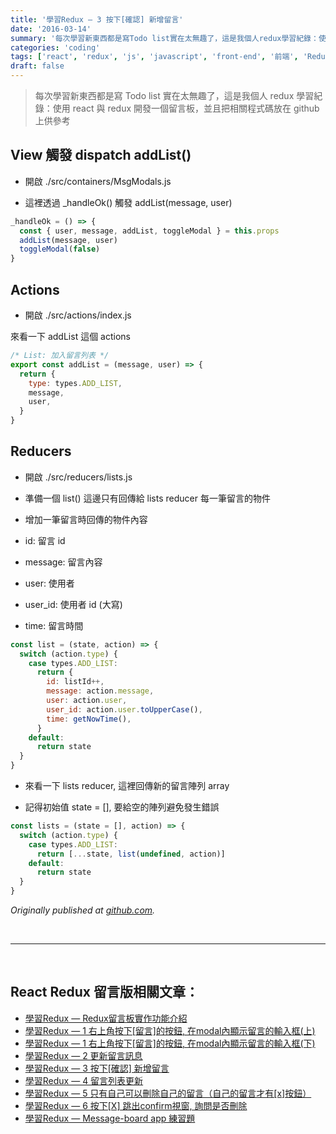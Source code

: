 ```yaml
---
title: '學習Redux — 3 按下[確認] 新增留言'
date: '2016-03-14'
summary: '每次學習新東西都是寫Todo list實在太無趣了，這是我個人redux學習紀錄：使用react與redux開發一個留言板，並且把相關程式碼放在github上供參考'
categories: 'coding'
tags: ['react', 'redux', 'js', 'javascript', 'front-end', '前端', 'Redux留言板系列']
draft: false
---
```


> 每次學習新東西都是寫 Todo list 實在太無趣了，這是我個人 redux 學習紀錄：使用 react 與 redux 開發一個留言板，並且把相關程式碼放在 github 上供參考

## View 觸發 dispatch addList()

- 開啟 ./src/containers/MsgModals.js

- 這裡透過 \_handleOk() 觸發 addList(message, user)

```js showLineNumbers
_handleOk = () => {
  const { user, message, addList, toggleModal } = this.props
  addList(message, user)
  toggleModal(false)
}
```

## Actions

- 開啟 ./src/actions/index.js

來看一下 addList 這個 actions

```js showLineNumbers
/* List: 加入留言列表 */
export const addList = (message, user) => {
  return {
    type: types.ADD_LIST,
    message,
    user,
  }
}
```

## Reducers

- 開啟 ./src/reducers/lists.js

- 準備一個 list() 這邊只有回傳給 lists reducer 每一筆留言的物件

- 增加一筆留言時回傳的物件內容

* id: 留言 id

* message: 留言內容

* user: 使用者

* user_id: 使用者 id (大寫)

* time: 留言時間

```js showLineNumbers
const list = (state, action) => {
  switch (action.type) {
    case types.ADD_LIST:
      return {
        id: listId++,
        message: action.message,
        user: action.user,
        user_id: action.user.toUpperCase(),
        time: getNowTime(),
      }
    default:
      return state
  }
}
```

- 來看一下 lists reducer, 這裡回傳新的留言陣列 array

- 記得初始值 state = [], 要給空的陣列避免發生錯誤

```js showLineNumbers
const lists = (state = [], action) => {
  switch (action.type) {
    case types.ADD_LIST:
      return [...state, list(undefined, action)]
    default:
      return state
  }
}
```

_Originally published at [github.com](https://github.com/justin3737/redux-message-board/issues/10)._

<br />
<hr />
<br />

## React Redux 留言版相關文章：

- <a href="/blog/react-redux-messageboard/react-redux-messageboard-0-intro">
    學習Redux — Redux留言板實作功能介紹
  </a>
  <br />
- <a href="/blog/react-redux-messageboard/react-redux-messageboard-1">
    學習Redux — 1 右上角按下[留言]的按鈕, 在modal內顯示留言的輸入框(上)
  </a>
  <br />
- <a href="/blog/react-redux-messageboard/react-redux-messageboard-1-2">
    學習Redux — 1 右上角按下[留言]的按鈕, 在modal內顯示留言的輸入框(下)
  </a>
  <br />
- <a href="/blog/react-redux-messageboard/react-redux-messageboard-2">學習Redux — 2 更新留言訊息</a>
  <br />
- <a href="/blog/react-redux-messageboard/react-redux-messageboard-3">
    學習Redux — 3 按下[確認] 新增留言
  </a>
  <br />
- <a href="/blog/react-redux-messageboard/react-redux-messageboard-4">學習Redux — 4 留言列表更新</a>
  <br />
- <a href="/blog/react-redux-messageboard/react-redux-messageboard-5">
    學習Redux — 5 只有自己可以刪除自己的留言（自己的留言才有[x]按鈕）
  </a>
  <br />
- <a href="/blog/react-redux-messageboard/react-redux-messageboard-6">
    學習Redux — 6 按下[X] 跳出confirm視窗, 詢問是否刪除
  </a>
  <br />
- <a href="/blog/react-redux-messageboard/react-redux-messageboard-7-practice/">
    學習Redux — Message-board app 練習題
  </a>
  <br />
